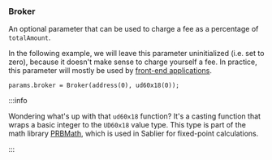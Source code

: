 ### Broker

An optional parameter that can be used to charge a fee as a percentage of `totalAmount`.

In the following example, we will leave this parameter uninitialized (i.e. set to zero), because it doesn't make sense
to charge yourself a fee. In practice, this parameter will mostly be used by
[front-end applications](/contracts/v2/guides/frontend).

```solidity
params.broker = Broker(address(0), ud60x18(0));
```

:::info

Wondering what's up with that `ud60x18` function? It's a casting function that wraps a basic integer to the `UD60x18`
value type. This type is part of the math library [PRBMath](https://github.com/PaulRBerg/prb-math), which is used in
Sablier for fixed-point calculations.

:::
